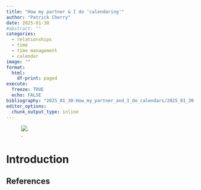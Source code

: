 ```yaml
---
title: "How my partner & I do 'calendaring'"
author: "Patrick Cherry"
date: 2025-01-30
#abstract: ""
categories:
  - relationships
  - time
  - time management
  - calendar
image: ""
format:
  html:
    df-print: paged
execute:
  freeze: TRUE
  echo: FALSE
bibliography: "2025_01_30-How_my_partner_and_I_do_calendars/2025_01_30-How_my_partner_and_I_do_calendars.bib"
editor_options: 
  chunk_output_type: inline
---
```


![.](.jpg)

# Introduction

## References
::: {#refs}
:::